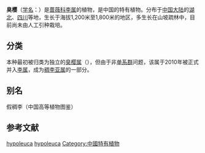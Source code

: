 {{Speciesbox
| status = 
| status_system = 
| image = 
| genus = Prunus subg. Padus
| species = hypoleuca
| authority = ([[Koehne|Koehne]]) [[J.Wen|J.Wen]], 2010
| synonyms ref= {{r|powo}}
| synonyms = {{collapsible list|title=基本异名|{{species list
|Maddenia hypoleuca |Koehne, 1911
}}}}
}}

'''臭樱'''（[[学名|学名]]：{{lang|la|''Prunus hypoleuca''}}）是[[蔷薇科|蔷薇科]][[李属|李属]]的植物，是中国的特有植物。分布于[[中国大陆|中国大陆]]的[[湖北|湖北]]、[[四川|四川]]等地，生长于海拔1,200米至1,800米的地区，多生长在山坡疏林中，目前尚未由人工引种栽培。{{r|powo|bioinfo}}

==分类==
本种最初被归类为独立的[[臭樱属|臭樱属]]（{{lang|la|''Maddenia''}}），但由于非[[单系群|单系群]]问题，该属于2010年被正式并入[[李属|李属]]，成为[[稠李亚属|稠李亚属]]的一部分。{{r|powo|bioinfo}}

== 别名 ==
假稠李（中国高等植物图鉴）{{r|bioinfo}}

== 参考文献 ==
{{reflist|refs=
<ref name="powo">{{cite web |title=''Prunus hypoleuca'' (Koehne) J.Wen |url=http://www.plantsoftheworldonline.org/taxon/urn:lsid:ipni.org:names:77108488-1 |website=''Plants of the World Online'' |publisher=Kew Science |accessdate=2021-08-08 |language=en |archive-date=2021-11-06 |archive-url=https://web.archive.org/web/20211106072804/http://www.plantsoftheworldonline.org/taxon/urn:lsid:ipni.org:names:77108488-1 |dead-url=no }}</ref>
<ref name=bioinfo>{{cite web| url =http://www.bioinfo.cn/db05/KmzwSpecies.php?action=view&id=19086| title =臭樱| work =《中国高等植物数据库全库》| publisher =中国科学院微生物研究所| author =昆明植物研究所| accessdate =2009-02-25| deadurl =yes| archiveurl =https://web.archive.org/web/20160305085037/http://www.bioinfo.cn/db05/KmzwSpecies.php?action=view&id=19086| archivedate =2016-03-05}}</ref>
}}
{{Taxonbar}}

{{蔷薇目小作品}}
[[Category:臭樱属|hypoleuca]]
[[Category:李属|hypoleuca]]
[[Category:中國特有植物|Category:中國特有植物]]
